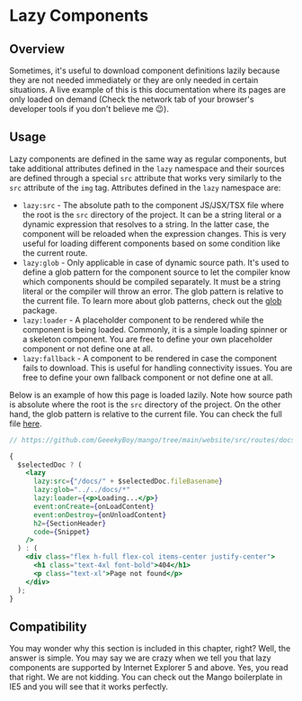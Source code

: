 # Lazy Components

## Overview

Sometimes, it's useful to download component definitions lazily because they are not needed immediately or they are only needed in certain situations. A live example of this is this documentation where its pages are only loaded on demand (Check the network tab of your browser's developer tools if you don't believe me 😉).

## Usage

Lazy components are defined in the same way as regular components, but take additional attributes defined in the `lazy` namespace and their sources are defined through a special `src` attribute that works very similarly to the `src` attribute of the `img` tag. Attributes defined in the `lazy` namespace are:

- `lazy:src` - The absolute path to the component JS/JSX/TSX file where the root is the `src` directory of the project. It can be a string literal or a dynamic expression that resolves to a string. In the latter case, the component will be reloaded when the expression changes. This is very useful for loading different components based on some condition like the current route.
- `lazy:glob` - Only applicable in case of dynamic source path. It's used to define a glob pattern for the component source to let the compiler know which components should be compiled separately. It must be a string literal or the compiler will throw an error. The glob pattern is relative to the current file. To learn more about glob patterns, check out the [glob](https://www.npmjs.com/package/glob) package.
- `lazy:loader` - A placeholder component to be rendered while the component is being loaded. Commonly, it is a simple loading spinner or a skeleton component. You are free to define your own placeholder component or not define one at all.
- `lazy:fallback` - A component to be rendered in case the component fails to download. This is useful for handling connectivity issues. You are free to define your own fallback component or not define one at all.

Below is an example of how this page is loaded lazily. Note how source path is absolute where the root is the `src` directory of the project. On the other hand, the glob pattern is relative to the current file. You can check the full file [here](https://github.com/GeeekyBoy/mango/tree/main/website/src/routes/docs/+pages.jsx).

```jsx
// https://github.com/GeeekyBoy/mango/tree/main/website/src/routes/docs/+pages.jsx

{
  $selectedDoc ? (
    <lazy
      lazy:src={"/docs/" + $selectedDoc.fileBasename}
      lazy:glob="../../docs/*"
      lazy:loader={<p>Loading...</p>}
      event:onCreate={onLoadContent}
      event:onDestroy={onUnloadContent}
      h2={SectionHeader}
      code={Snippet}
    />
  ) : (
    <div class="flex h-full flex-col items-center justify-center">
      <h1 class="text-4xl font-bold">404</h1>
      <p class="text-xl">Page not found</p>
    </div>
  );
}
```

## Compatibility

You may wonder why this section is included in this chapter, right? Well, the answer is simple. You may say we are crazy when we tell you that lazy components are supported by Internet Explorer 5 and above. Yes, you read that right. We are not kidding. You can check out the Mango boilerplate in IE5 and you will see that it works perfectly.
